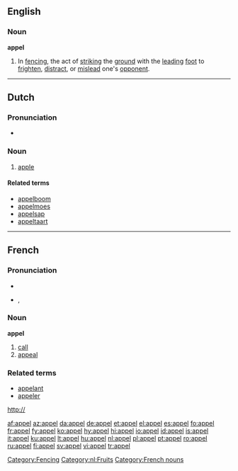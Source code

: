 ==English==

===Noun===
'''appel'''

# In [[fencing]], the act of [[strike|striking]] the [[ground]] with the [[lead]]ing [[foot]] to [[frighten]], [[distract]], or [[mislead]] one's [[opponent]].

[[Category:Fencing]]

----

==Dutch==

===Pronunciation===
*{{audio|Nl-appel.ogg|audio}}

===Noun===
{{nl-noun|g=m|pl1=appels|pl2=appelen|dim=appeltje}}

# [[apple]]

====Related terms====
*[[appelboom]]
*[[appelmoes]]
*[[appelsap]]
*[[appeltaart]]

[[Category:nl:Fruits]]
----

==French==

===Pronunciation===
*{{audio|Fr-appel.ogg|audio}}
*{{IPA|/a.pɛl/}}, {{SAMPA|/a.pEl/}}

===Noun===
'''appel''' {{m}}

# [[call]]
# [[appeal]]

===Related terms===
*[[appelant]]
*[[appeler]]

[[Category:French nouns]]

[[http://]]

[[af:appel]]
[[az:appel]]
[[da:appel]]
[[de:appel]]
[[et:appel]]
[[el:appel]]
[[es:appel]]
[[fo:appel]]
[[fr:appel]]
[[fy:appel]]
[[ko:appel]]
[[hy:appel]]
[[hi:appel]]
[[io:appel]]
[[id:appel]]
[[is:appel]]
[[it:appel]]
[[ku:appel]]
[[lt:appel]]
[[hu:appel]]
[[nl:appel]]
[[pl:appel]]
[[pt:appel]]
[[ro:appel]]
[[ru:appel]]
[[fi:appel]]
[[sv:appel]]
[[vi:appel]]
[[tr:appel]]
